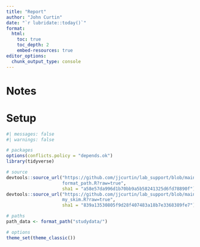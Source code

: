 ```yaml
---
title: "Report" 
author: "John Curtin" 
date: "`r lubridate::today()`"
format: 
  html:
    toc: true 
    toc_depth: 2
    embed-resources: true
editor_options: 
  chunk_output_type: console
---
```


# Notes


# Setup 
```r
#| messages: false
#| warnings: false

# packages
options(conflicts.policy = "depends.ok")
library(tidyverse)

# source  
devtools::source_url("https://github.com/jjcurtin/lab_support/blob/main/
                     format_path.R?raw=true",
                     sha1 = "a58e57da996d1b70bb9a5b58241325d6fd78890f")
devtools::source_url("https://github.com/jjcurtin/lab_support/blob/main/
                     my_skim.R?raw=true",
                     sha1 = "839a13530805f9d28f407483a18b7e3368389fe7")

# paths
path_data <- format_path("studydata/")

# options
theme_set(theme_classic()) 
```